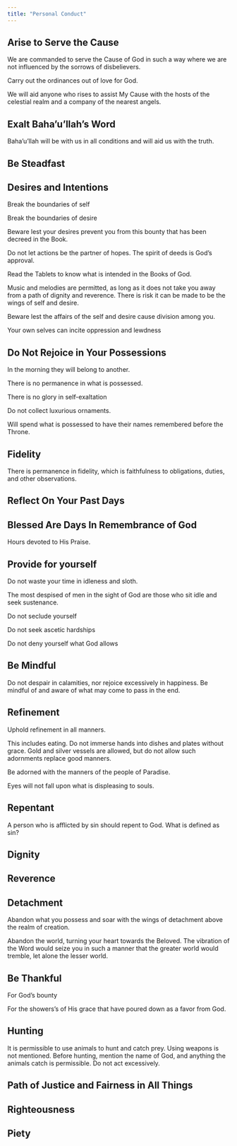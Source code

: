 ```yaml
---
title: "Personal Conduct"
---
```


## Arise to Serve the Cause

We are commanded to serve the Cause of God in such a way where we are not influenced by the sorrows of disbelievers.

Carry out the ordinances out of love for God.

We will aid anyone who rises to assist My Cause with the hosts of the celestial realm and a company of the nearest angels.

## Exalt Baha'u'llah's Word

Baha'u'llah will be with us in all conditions and will aid us with the truth.

## Be Steadfast

## Desires and Intentions

Break the boundaries of self

Break the boundaries of desire

Beware lest your desires prevent you from this bounty that has been decreed in the Book.

Do not let actions be the partner of hopes. The spirit of deeds is God's approval.

Read the Tablets to know what is intended in the Books of God.

Music and melodies are permitted, as long as it does not take you away from a path of dignity and reverence. There is risk it can be made to be the wings of self and desire.

Beware lest the affairs of the self and desire cause division among you.

Your own selves can incite oppression and lewdness

## Do Not Rejoice in Your Possessions

In the morning they will belong to another.

There is no permanence in what is possessed.

There is no glory in self-exaltation

Do not collect luxurious ornaments.

Will spend what is possessed to have their names remembered before the Throne.

## Fidelity

There is permanence in fidelity, which is faithfulness to obligations, duties, and other observations.

## Reflect On Your Past Days

## Blessed Are Days In Remembrance of God

Hours devoted to His Praise.

## Provide for yourself

Do not waste your time in idleness and sloth.

The most despised of men in the sight of God are those who sit idle and seek sustenance.

Do not seclude yourself

Do not seek ascetic hardships

Do not deny yourself what God allows

## Be Mindful

Do not despair in calamities, nor rejoice excessively in happiness. Be mindful of and aware of what may come to pass in the end.

## Refinement

Uphold refinement in all manners.

This includes eating. Do not immerse hands into dishes and plates without grace. Gold and silver vessels are allowed, but do not allow such adornments replace good manners.

Be adorned with the manners of the people of Paradise.

Eyes will not fall upon what is displeasing to souls.

## Repentant

A person who is afflicted by sin should repent to God. What is defined as sin?

## Dignity

## Reverence

## Detachment

Abandon what you possess and soar with the wings of detachment above the realm of creation.

Abandon the world, turning your heart towards the Beloved. The vibration of the Word would seize you in such a manner that the greater world would tremble, let alone the lesser world.

## Be Thankful

For God's bounty

For the showers's of His grace that have poured down as a favor from God.

## Hunting

It is permissible to use animals to hunt and catch prey. Using weapons is not mentioned. Before hunting, mention the name of God, and anything the animals catch is permissible. Do not act excessively.

## Path of Justice and Fairness in All Things

## Righteousness

## Piety

## 
